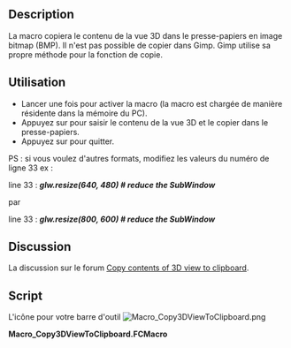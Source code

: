 <languages/>
{{Macro/fr
|Name=Macro Copy3DViewToClipboard
|Icon=Macro_Copy3DViewToClipboard.png
|Description=La macro copiera le contenu de la vue 3D dans le presse-papiers en image bitmap (BMP).<br/>Copier dans Gimp n'est pas possible. Gimp utilise sa propre méthode pour la fonction de copie. 
|Author=Mario52
|Version=00.01
|Date=2016-09-14
|FCVersion= <=0.17
|Download=[https://www.freecadweb.org/wiki/images/8/84/Macro_Copy3DViewToClipboard.png Icône de la barre d'outils]
|Shortcut=G, Q
|SeeAlso=[[Macro_Snip/fr|Macro Snip]] [[Image:Snip.png|24px]]<br/>[[Macro Screen Wiki/fr|Macro Screen Wiki]] [[Image:Macro_Screen_Wiki.png|24px]]
}}

==Description==

La macro copiera le contenu de la vue 3D dans le presse-papiers en image bitmap (BMP). Il n'est pas possible de copier dans Gimp. Gimp utilise sa propre méthode pour la fonction de copie. 

{{Codeextralink|https://gist.githubusercontent.com/mario52a/f5c3738f858f7b058897c6c235232cbe/raw/a10bc3b8789badc1e405541d4697d7286d9f0fd3/Macro_Copy3DViewToClipboard.FCMacro}}

==Utilisation==

*Lancer une fois pour activer la macro (la macro est chargée de manière résidente dans la mémoire du PC).
*Appuyez sur {{KEY|G}} pour saisir le contenu de la vue 3D et le copier dans le presse-papiers.
*Appuyez sur {{KEY|Q}} pour quitter.

PS : si vous voulez d'autres formats, modifiez les valeurs du numéro de ligne 33 ex :

line 33 : '''''glw.resize(640, 480)                                    # reduce the SubWindow'''''

par

line 33 : '''''glw.resize(800, 600)                                    # reduce the SubWindow'''''

==Discussion==

La discussion sur le forum [http://forum.freecadweb.org/viewtopic.php?f=3&t=16731 Copy contents of 3D view to clipboard].

==Script==

L'icône pour votre barre d'outil [[File:Macro_Copy3DViewToClipboard.png]]


'''Macro_Copy3DViewToClipboard.FCMacro'''

{{MacroCode|code=
# -*- coding: utf-8 -*-
import PySide
from PySide.QtGui import *
from PySide import QtGui ,QtCore
from PySide import QtOpenGL
#from gimpfu import *
 
__title__   = "Macro_Copy3DViewToClipboard"
__author__  = "Mario52"
__url__     = "http://www.freecadweb.org/index-fr.html"
__version__ = "00.01"
__date__    = "14/09/2016"
           
class ViewObserver:
    print "run FCGrab .."
 
    def logPosition(self, info):
        import tempfile
        import os
        from PySide import QtGui
 
        pos = info["Key"]
        if pos.upper() == "G":
            pos = ""
           
            mw=Gui.getMainWindow()
            gl=mw.findChildren(QtOpenGL.QGLWidget)
            glw=gl[0] # just use the first element
 
            originalsize = glw.size()                               # originalsize SubWindow
            print "originalsize : ",originalsize.width(),", ", originalsize.height()
 
            glw.resize(640, 480)                                    # reduce the SubWindow
            glw.show()
            Gui.SendMsgToActiveView("ViewFit")
            print "resize in : ",glw.frameGeometry().width()," ",glw.frameGeometry().height()
 
            i=glw.grabFrameBuffer()
            cb=QtGui.qApp.clipboard()
            cb.setImage(i)
            glw.resize(originalsize.width(), originalsize.height()) # restore originalsize SubWindow
            print "Grab"
 
        if (pos.upper() == "Q"):
            v.removeEventCallback("SoKeyboardEvent",c)
            print "End FCGrab"
 
 
v=Gui.activeDocument().activeView()
o = ViewObserver()
c = v.addEventCallback("SoKeyboardEvent",o.logPosition)

}}
{{clear}}